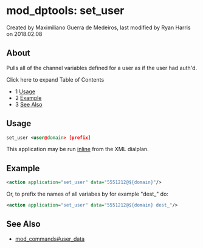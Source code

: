 
# mod_dptools: set_user 

 Created by  Maximiliano Guerra de Medeiros, last modified by  Ryan Harris on 2018.02.08

## About

Pulls all of the channel variables defined for a user as if the user had auth'd.

Click here to expand Table of Contents

* 1 [Usage](#usage)
* 2 [Example](#example)
* 3 [See Also](#see-also)

## Usage

```xml
set_user <user@domain> [prefix]
```

This application may be run [inline](./6586667.mdx#about) from the XML dialplan.

## Example

```xml
<action application="set_user" data="5551212@${domain}"/> 
```

Or, to prefix the names of all variabes by for example "dest\_" do:

```xml
<action application="set_user" data="5551212@${domain} dest_"/>
```

## See Also

* [mod\_commands#user\_data](../mod_commands_1966741.mdx#command-2)


